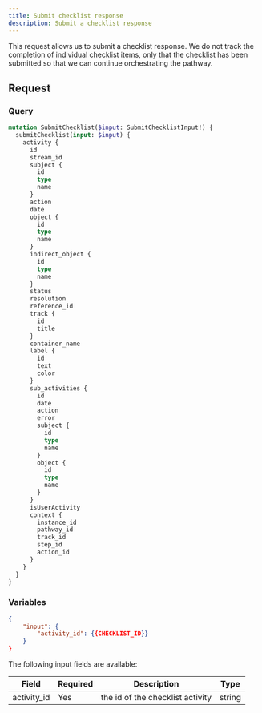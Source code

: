 ```yaml
---
title: Submit checklist response
description: Submit a checklist response
---
```


This request allows us to submit a checklist response. We do not track the completion of individual checklist items, only that the checklist has been submitted so that we can continue orchestrating the pathway.

## Request

### Query

```graphql
mutation SubmitChecklist($input: SubmitChecklistInput!) {
  submitChecklist(input: $input) {
    activity {
      id
      stream_id
      subject {
        id
        type
        name
      }
      action
      date
      object {
        id
        type
        name
      }
      indirect_object {
        id
        type
        name
      }
      status
      resolution
      reference_id
      track {
        id
        title
      }
      container_name
      label {
        id
        text
        color
      }
      sub_activities {
        id
        date
        action
        error
        subject {
          id
          type
          name
        }
        object {
          id
          type
          name
        }
      }
      isUserActivity
      context {
        instance_id
        pathway_id
        track_id
        step_id
        action_id
      }
    }
  }
}
```

### Variables

```json
{
    "input": {
        "activity_id": {{CHECKLIST_ID}}
    }
}
```

The following input fields are available:

<div className="table-wrapper">
  <table>
    <thead>
      <tr>
        <th>Field</th>
        <th>Required</th>
        <th>Description</th>
        <th>Type</th>
      </tr>
    </thead>
    <tbody>
      <tr>
        <td>activity_id</td>
        <td>Yes</td>
        <td>the id of the checklist activity</td>
        <td>string</td>
      </tr>
    </tbody>
  </table>
</div>
